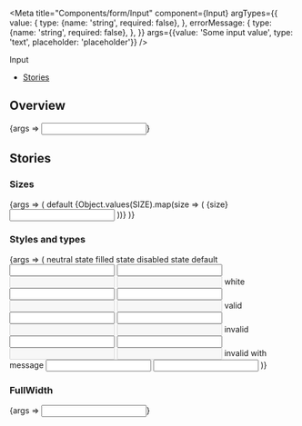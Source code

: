 

<Meta
  title="Components/form/Input"
  component={Input}
  argTypes={{
    value: {
      type: {name: 'string', required: false},
    },
    errorMessage: {
      type: {name: 'string', required: false},
    },
  }}
  args={{value: 'Some input value', type: 'text', placeholder: 'placeholder'}}
/>

<PageHeader>Input</PageHeader>

- [Stories](#stories)

## Overview

<Canvas>
  <Story name="Default">{args => <Input {...args} />}</Story>
</Canvas>

<ArgsTable story="Default" />

## Stories

### Sizes

<Canvas>
  <Story name="Sizes">
    {args => (
      <StoryVariantTable>
        <tbody>
          <tr>
            <td />
            <td>
              <Headline
                extraBold
                transform="uppercase"
                as="span"
                color="text-gray-40"
                size="medium"
                align="to-center"
              >
                default
              </Headline>
            </td>
          </tr>
          {Object.values(SIZE).map(size => (
            <tr key={size}>
              <td>
                <Headline
                  extraBold
                  transform="uppercase"
                  as="span"
                  color="text-gray-40"
                  size="medium"
                >
                  {size}
                </Headline>
              </td>
              <td>
                <Input {...args} size={size} />
              </td>
            </tr>
          ))}
        </tbody>
      </StoryVariantTable>
    )}
  </Story>
</Canvas>

### Styles and types

<Canvas>
  <Story name="Styles and types">
    {args => (
      <StoryVariantTable alignTop>
        <tbody>
          <tr>
            <td />
            <td>
              <Headline
                extraBold
                transform="uppercase"
                as="span"
                color="text-gray-40"
                size="medium"
                align="to-center"
              >
                neutral state
              </Headline>
            </td>
            <td>
              <Headline
                extraBold
                transform="uppercase"
                as="span"
                color="text-gray-40"
                size="medium"
                align="to-center"
              >
                filled state
              </Headline>
            </td>
            <td>
              <Headline
                extraBold
                transform="uppercase"
                as="span"
                color="text-gray-40"
                size="medium"
                align="to-center"
              >
                disabled state
              </Headline>
            </td>
          </tr>
          <tr>
            <td>
              <Headline
                extraBold
                transform="uppercase"
                as="span"
                color="text-gray-40"
                size="medium"
                align="to-right"
              >
                default
              </Headline>
            </td>
            <td>
              <Input {...args} value="" />
            </td>
            <td>
              <Input {...args} />
            </td>
            <td>
              <Flex direction="column">
                <Input {...args} value="" disabled />
                <Flex marginTop="s">
                  <Input {...args} disabled />
                </Flex>
              </Flex>
            </td>
          </tr>
          <tr style={{backgroundColor: hex.black}}>
            <td>
              <Headline
                extraBold
                transform="uppercase"
                as="span"
                color="text-gray-40"
                size="medium"
                align="to-right"
              >
                white
              </Headline>
            </td>
            <td>
              <Input {...args} value="" color={COLOR.WHITE} />
            </td>
            <td>
              <Input {...args} color={COLOR.WHITE} />
            </td>
            <td>
              <Flex direction="column">
                <Input {...args} disabled color={COLOR.WHITE} value="" />
                <Flex marginTop="s">
                  <Input {...args} disabled color={COLOR.WHITE} />
                </Flex>
              </Flex>
            </td>
          </tr>
          <tr>
            <td>
              <Headline
                extraBold
                transform="uppercase"
                as="span"
                color="text-gray-40"
                size="medium"
                align="to-right"
              >
                valid
              </Headline>
            </td>
            <td>
              <Input {...args} value="" valid />
            </td>
            <td>
              <Input {...args} valid />
            </td>
            <td>
              <Flex direction="column">
                <Input {...args} valid disabled value="" />
                <Flex marginTop="s">
                  <Input {...args} valid disabled />
                </Flex>
              </Flex>
            </td>
          </tr>
          <tr>
            <td>
              <Headline
                extraBold
                transform="uppercase"
                as="span"
                color="text-gray-40"
                size="medium"
                align="to-right"
              >
                invalid
              </Headline>
            </td>
            <td>
              <Input {...args} value="" invalid />
            </td>
            <td>
              <Input {...args} invalid />
            </td>
            <td>
              <Flex direction="column">
                <Input {...args} invalid disabled value="" />
                <Flex marginTop="s">
                  <Input {...args} invalid disabled />
                </Flex>
              </Flex>
            </td>
          </tr>
          <tr>
            <td>
              <Headline
                extraBold
                transform="uppercase"
                as="span"
                color="text-gray-40"
                size="medium"
                align="to-right"
              >
                invalid with message
              </Headline>
            </td>
            <td>
              <Input
                {...args}
                value=""
                invalid
                errorMessage="Something went wrong"
              />
            </td>
            <td>
              <Input {...args} invalid errorMessage="Something went wrong" />
            </td>
            <td />
          </tr>
        </tbody>
      </StoryVariantTable>
    )}
  </Story>
</Canvas>

### FullWidth

<Canvas>
  <Story
    name="FullWidth"
    args={{value: 'Input takes full width of its container', fullWidth: true}}
  >
    {args => <Input {...args} />}
  </Story>
</Canvas>
